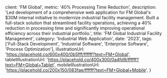 
  client: 'FM Global',
  metric: '40% Processing Time Reduction',
  description: 'Led development of a comprehensive web application for FM Global\'s $30M internal initiative to modernize industrial facility management. Built a full-stack solution that streamlined facility operations, achieving a 40% reduction in processing time and significantly improving operational efficiency across their industrial portfolio.',
  title: 'FM Global Industrial Facility Management',
  category: 'Industrial Web Application',
  date: '2023',
  tags: ['Full-Stack Development', 'Industrial Software', 'Enterprise Software', 'Process Optimization'],
  illustrationUrl: 'https://placehold.co/600x400/0b5fff/ffffff?text=FM+Global',
  tabletIllustrationUrl: 'https://placehold.co/400x300/0a4fd9/ffffff?text=FM+Global+Tablet',
  mobileIllustrationUrl: 'https://placehold.co/200x150/083fae/ffffff?text=FM+Global+Mobile',
}

<ProjectMetadata
  client={metadata.client}
  metric={metadata.metric}
  category={metadata.category}
  date={metadata.date}
  tags={metadata.tags}
/>



